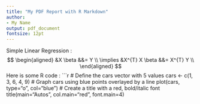 ```yaml
---
title: "My PDF Report with R Markdown"
author:
- My Name
output: pdf_document
fontsize: 12pt
---
```

Simple Linear Regression :
$$
\begin{aligned}
         &X \beta &&= Y \\
\implies &X^{T} X \beta &&= X^{T} Y \\
\end{aligned}
$$
Here is some R code :
```r
# Define the cars vector with 5 values
cars <- c(1, 3, 6, 4, 9)
# Graph cars using blue points overlayed by a line
plot(cars, type="o", col="blue")
# Create a title with a red, bold/italic font
title(main="Autos", col.main="red", font.main=4)